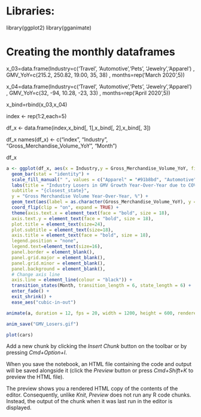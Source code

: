 # Libraries:
library(ggplot2)
library(gganimate)

# Creating the monthly dataframes

x_03=data.frame(Industry=c('Travel', 'Automotive','Pets',                                           'Jewelry','Apparel')
                    , GMV_YoY=c(215.2, 250.82, 19.00, 35, 38)
                    , months=rep('March 2020',5))


x_04=data.frame(Industry=c('Travel', 'Automotive','Pets',                                           'Jewelry','Apparel')
                    , GMV_YoY=c(32, -94, 10.28, -23, 33)
                    , months=rep('April 2020',5))
                    
x_bind=rbind(x_03,x_04)

index <- rep(1:2,each=5)
           
df_x <- data.frame(index,x_bind[, 1],x_bind[, 2],x_bind[, 3])

df_x
names(df_x) <- c("index", "Industry", "Gross_Merchandise_Volume_YoY", "Month")

df_x

```r

a <- ggplot(df_x, aes(x = Industry,y = Gross_Merchandise_Volume_YoY, fill = Industry)) +
  geom_bar(stat = "identity") +
  scale_fill_manual(" ", values = c("Apparel" = "#91b8bd", "Automotive" = "#acc8d4", "Jewelry" = "#336666","Pets" = "#efe8d1","Travel" = "#fbb042")) +
  labs(title = "Industry Losers in GMV Growth Year-Over-Year due to COVID-19",
  subtitle = "{closest_state}",
  y = "Gross Merchandise Volume Year-Over-Year, %") +
  geom_text(aes(label = as.character(Gross_Merchandise_Volume_YoY), y = Gross_Merchandise_Volume_YoY), vjust = 0.6, hjust = -0.9) +
  coord_flip(clip = "on", expand = TRUE) +
  theme(axis.text.x = element_text(face = "bold", size = 18),
  axis.text.y = element_text(face = "bold", size = 18),
  plot.title = element_text(size=24),
  plot.subtitle = element_text(size=18),
  axis.title = element_text(face = "bold", size = 18),
  legend.position = "none",
  legend.text=element_text(size=16),
  panel.border = element_blank(),
  panel.grid.major = element_blank(),
  panel.grid.minor = element_blank(),
  panel.background = element_blank(),
  # Change axis line
  axis.line = element_line(colour = "black")) +
  transition_states(Month, transition_length = 6, state_length = 6) + 
  enter_fade() + 
  exit_shrink() +
  ease_aes("cubic-in-out")

animate(a, duration = 12, fps = 20, width = 1200, height = 600, renderer = gifski_renderer())

anim_save("GMV_Losers.gif")

plot(cars)
```

Add a new chunk by clicking the *Insert Chunk* button on the toolbar or by pressing *Cmd+Option+I*.

When you save the notebook, an HTML file containing the code and output will be saved alongside it (click the *Preview* button or press *Cmd+Shift+K* to preview the HTML file). 

The preview shows you a rendered HTML copy of the contents of the editor. Consequently, unlike *Knit*, *Preview* does not run any R code chunks. Instead, the output of the chunk when it was last run in the editor is displayed.

